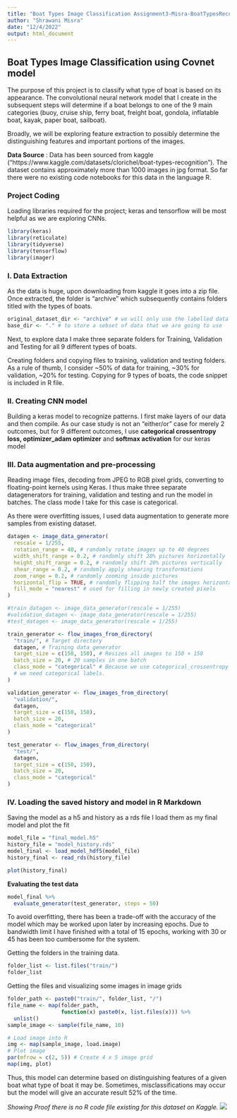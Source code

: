 ```yaml
---
title: "Boat Types Image Classification Assignment3-Misra-BoatTypesRecognition"
author: "Shrawani Misra"
date: "12/4/2022"
output: html_document
---
```

##  **Boat Types Image Classification using Covnet model**

The purpose of this project is to classify what type of boat is based on its appearance. The convolutional neural network model that I create in the subsequent steps will determine if a boat belongs to one of the 9 main categories (buoy, cruise ship, ferry boat, freight boat, gondola, inflatable boat, kayak, paper boat, sailboat). 

Broadly, we will be exploring feature extraction to possibly determine the distinguishing features and important portions of the images. 


**Data Source** : Data has been sourced from kaggle ("https://www.kaggle.com/datasets/clorichel/boat-types-recognition"). The dataset contains approximately more than 1000 images in jpg format. So far there were no existing code notebooks for this data in the language R.


### **Project Coding**

Loading libraries required for the project; keras and tensorflow will be most helpful as we are exploring CNNs.

```r
library(keras)
library(reticulate)
library(tidyverse)
library(tensorflow)
library(imager)
```

### **I. Data Extraction**
As the data is huge, upon downloading from kaggle it goes into a zip file. Once extracted, the folder is "archive" which subsequently contains folders titled with the types of boats.

```r
original_dataset_dir <- "archive" # we will only use the labelled data
base_dir <- "." # to store a sebset of data that we are going to use
```
Next, to explore data I make three separate folders for Training, Validation and Testing for all 9 different types of boats.

Creating folders and copying files to training, validation and testing folders. As a rule of thumb, I consider ~50% of data for training, ~30% for validation, ~20% for testing. Copying for 9 types of boats, the code snippet is included in R file.

### **II. Creating CNN model**

Building a keras model to recognize patterns. I first make layers of our data and then compile. As our case study is not an "either/or" case for merely 2 outcomes, but for 9 different outcomes, I use **categorical crossentropy loss, optimizer_adam optimizer** and **softmax activation** for our keras model


### **III. Data augmentation and pre-processing**

Reading image files, decoding from JPEG to RGB pixel grids, converting to floating-point kernels using Keras. I thus make three separate datagenerators for training, validation and testing and run the model in batches. The class mode I take for this case is categorical.

As there were overfitting issues, I used data augmentation to generate more samples from existing dataset.
```r


datagen <- image_data_generator(
  rescale = 1/255,
  rotation_range = 40, # randomly rotate images up to 40 degrees
  width_shift_range = 0.2, # randomly shift 20% pictures horizontally
  height_shift_range = 0.2, # randomly shift 20% pictures vertically
  shear_range = 0.2, # randomly apply shearing transformations
  zoom_range = 0.2, # randomly zooming inside pictures
  horizontal_flip = TRUE, # randomly flipping half the images horizontally
  fill_mode = "nearest" # used for filling in newly created pixels
)

#train_datagen <- image_data_generator(rescale = 1/255)
#validation_datagen <- image_data_generator(rescale = 1/255)
#test_datagen <- image_data_generator(rescale = 1/255)

train_generator <- flow_images_from_directory(
  "train/", # Target directory
  datagen, # Training data generator
  target_size = c(150, 150), # Resizes all images to 150 × 150
  batch_size = 20, # 20 samples in one batch
  class_mode = "categorical" # Because we use categorical_crossentropy loss,
  # we need categorical labels.
)

validation_generator <- flow_images_from_directory(
  "validation/",
  datagen,
  target_size = c(150, 150),
  batch_size = 20,
  class_mode = "categorical"
)

test_generator <- flow_images_from_directory(
  "test/",
  datagen,
  target_size = c(150, 150),
  batch_size = 20,
  class_mode = "categorical"
)


```

### **IV. Loading the saved history and model in R Markdown**
Saving the model as a h5 and history as a rds file I load them as my final model and plot the fit 
```r
model_file = "final_model.h5"
history_file = "model_history.rds"
model_final <- load_model_hdf5(model_file)
history_final <- read_rds(history_file)

plot(history_final)
```

**Evaluating the test data**
```r
model_final %>%
  evaluate_generator(test_generator, steps = 50)

```

To avoid overfitting, there has been a trade-off with the accuracy of the model which may be worked upon later by increasing epochs. Due to bandwidth limit I have finished with a total of 15 epochs, working with 30 or 45 has been too cumbersome for the system.

Getting the folders in the training data.
```r
folder_list <- list.files("train/")
folder_list
```

Getting the files and visualizing some images in image grids

```r
folder_path <- paste0("train/", folder_list, "/")
file_name <- map(folder_path, 
                 function(x) paste0(x, list.files(x))) %>% 
  unlist()
sample_image <- sample(file_name, 10)

# Load image into R
img <- map(sample_image, load.image)
# Plot image
par(mfrow = c(2, 5)) # Create 4 x 5 image grid
map(img, plot)
```

Thus, this model can determine based on distinguishing features of a given boat what type of boat it may be. Sometimes, misclassifications may occur but the model will give an accurate result 52% of the time.
 



*Showing Proof there is no R code file existing for this dataset on Kaggle.*
![](https://www.linkpicture.com/q/BoatsScreenshot.jpg)